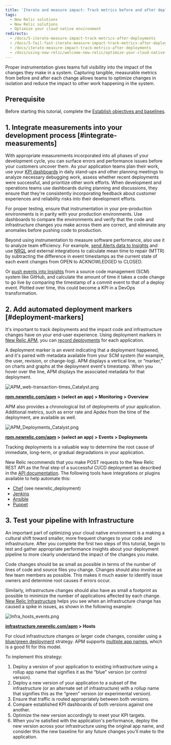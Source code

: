 ```yaml
---
title: 'Iterate and measure impact: Track metrics before and after deployments'
tags:
  - New Relic solutions
  - New Relic solutions
  - Optimize your cloud native environment
redirects:
  - /docs/5-iterate-measure-impact-track-metrics-after-deployments
  - /docs/5-fail-fast-iterate-measure-impact-track-metrics-after-deployments
  - /docs/iterate-measure-impact-track-metrics-after-deployments
  - /docs/using-new-relic/welcome-new-relic/optimize-your-cloud-native-environment/iterate-measure-impact-track-metrics-after-deployments
---
```


Proper instrumentation gives teams full visibility into the impact of the changes they make in a system. Capturing tangible, measurable metrics from before and after each change allows teams to optimize changes in isolation and reduce the impact to other work happening in the system.

## Prerequisite

Before starting this tutorial, complete the [Establish objectives and baselines](https://docs.newrelic.com/docs/establish-objectives-baselines-define-team-slos).

## 1. Integrate measurements into your development process [#integrate-measurements]

With appropriate measurements incorporated into all phases of your development cycle, you can surface errors and performance issues before your customers uncover them. As your application teams plan their work, use your [KPI dashboards](https://docs.newrelic.com/docs/using-new-relic/welcome-new-relic/measure-devops-success/establish-team-dashboards) in daily stand-ups and other planning meetings to analyze necessary debugging work, assess whether recent deployments were successful, and prioritize other work efforts. When development and operations teams use dashboards during planning and discussions, they ensure that they're consistently incorporating feedback about customer experiences and reliability risks into their development efforts.

For proper testing, ensure that instrumentation in your pre-production environments is in parity with your production environments. Use dashboards to compare the environments and verify that the code and infrastructure changes you make across them are correct, and eliminate any anomalies before pushing code to production.

Beyond using instrumentation to measure software performance, also use it to analyze team efficiency. For example, [send Alerts data to Insights](https://blog.newrelic.com/2016/03/21/sending-alerts-data-to-insights/) and use [NRQL](https://docs.newrelic.com/docs/insights/nrql-new-relic-query-language/using-nrql/introduction-nrql) and external integrations to calculate mean time to repair (MTTR) by subtracting the difference in event timestamps as the current state of each event changes from OPEN to ACKNOWLEDGED to CLOSED.

Or [push events into Insights](https://docs.newrelic.com/docs/insights/insights-data-sources/custom-data/insert-custom-events-insights-api) from a source code management (SCM) system like GitHub, and calculate the amount of time it takes a code change to go live by comparing the timestamp of a commit event to that of a deploy event. Plotted over time, this could become a KPI in a DevOps transformation.

## 2. Add automated deployment markers [#deployment-markers]

It's important to track deployments and the impact code and infrastructure changes have on your end-user experience. Using deployment markers in [New Relic APM](https://docs.newrelic.com/docs/apm/new-relic-apm/getting-started/introduction-new-relic-apm), you can [record deployments](https://docs.newrelic.com/docs/apm/new-relic-apm/maintenance/record-deployments) for each application.

A deployment marker is an event indicating that a deployment happened, and it's paired with metadata available from your SCM system (for example, the user, revision, or change-log). APM displays a vertical line, or “marker,” on charts and graphs at the deployment event's timestamp. When you hover over the line, APM displays the associated metadata for that deployment.

![APM_web-transaction-times_Catalyst.png](./images/APM_web-transaction-times_Catalyst.png "APM_web-transaction-times_Catalyst.png")

**[rpm.newrelic.com/apm](https://rpm.newrelic.com/apm) > (select an app) > Monitoring > Overview**

APM also provides a chronological list of deployments of your application. Additional metrics, such as error rate and Apdex from the time of the deployment, are available as well.

![APM_Deployments_Catalyst.png](./images/APM_Deployments_Catalyst.png "APM_Deployments_Catalyst.png")

**[rpm.newrelic.com/apm](https://rpm.newrelic.com/apm) > (select an app) > Events > Deployments**

Tracking deployments is a valuable way to determine the root cause of immediate, long-term, or gradual degradations in your application.

New Relic recommends that you make POST requests to the New Relic REST API as the final step of a successful CI/CD deployment as described in the [API documentation](https://docs.newrelic.com/docs/apm/new-relic-apm/maintenance/record-deployments). The following tools have integrations or plugins available to help automate this:

* [Chef](https://supermarket.chef.io/cookbooks/newrelic) (see newrelic_deployment)
* [Jenkins](https://wiki.jenkins.io/display/JENKINS/New+Relic+Deployment+Notifier+Plugin)
* [Ansible](https://docs.ansible.com/ansible/latest/modules/newrelic_deployment_module.html)
* [Puppet](https://forge.puppet.com/claranet/newrelic/readme)

## 3. Test your pipeline with Infrastructure

An important part of optimizing your cloud native environment is a making a cultural shift toward smaller, more frequent changes to your code and infrastructure. After you complete the first two steps of this tutorial, begin to test and gather appropriate performance insights about your deployment pipeline to more clearly understand the impact of the changes you make.

Code changes should be as small as possible in terms of the number of lines of code and source files you change. Changes should also involve as few team members as possible. This makes it much easier to identify issue owners and determine root causes if errors occur.

Similarly, infrastructure changes should also have as small a footprint as possible to minimize the number of applications affected by each change. [New Relic Infrastructure](https://docs.newrelic.com/docs/infrastructure/new-relic-infrastructure/installation/install-infrastructure-linux) helps you see when an infrastructure change has caused a spike in issues, as shown in the following example:

![Infra_hosts_events.png](https://docs.newrelic.com/sites/default/files/thumbnails/image/Infra_hosts_events.png "Infra_hosts_events.png")

**[infrastructure.newrelic.com/apm](https://infrastructure.newrelic.com/apm) > Hosts**

For cloud infrastructure changes or larger code changes, consider using a [blue/green deployment](https://martinfowler.com/bliki/BlueGreenDeployment.html) strategy. APM supports [multiple app names](https://docs.newrelic.com/docs/agents/manage-apm-agents/app-naming/use-multiple-names-app), which is a good fit for this model.

To implement this strategy:

1. Deploy a version of your application to existing infrastructure using a rollup app name that signifies it as the “blue” version (or control version).
2. Deploy a new version of your application to a subset of the infrastructure (or an alternate set of infrastructure) with a rollup name that signifies this as the “green” version (or experimental version).
3. Ensure that traffic is routed appropriately between both versions.
4. Compare established KPI dashboards of both versions against one another.
5. Optimize the new version accordingly to meet your KPI targets.
6. When you're satisfied with the application's performance, deploy the new version across your infrastructure using the original app name, and consider this the new baseline for any future changes you'll make to the application.
